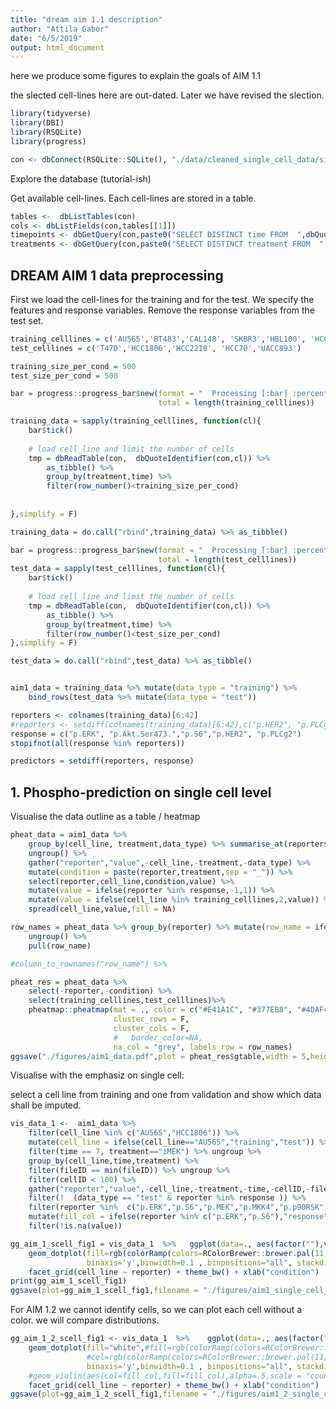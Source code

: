 ```yaml
---
title: "dream aim 1.1 description"
author: "Attila Gabor"
date: "6/5/2019"
output: html_document
---
```

here we produce some figures to explain the goals of AIM 1.1

the slected cell-lines here are out-dated. Later we have revised the slection.


```r
library(tidyverse)
library(DBI)
library(RSQLite)
library(progress)
```

```r
con <- dbConnect(RSQLite::SQLite(), "./data/cleaned_single_cell_data/single_cell_dream_cls.sqlite")
```

Explore the database (tutorial-ish)

Get available cell-lines. Each cell-lines are stored in a table. 
```r
tables <-  dbListTables(con)
cols <- dbListFields(con,tables[[1]])
timepoints <- dbGetQuery(con,paste0("SELECT DISTINCT time FROM  ",dbQuoteIdentifier(con,tables[[1]])))
treatments <- dbGetQuery(con,paste0("SELECT DISTINCT treatment FROM  ",dbQuoteIdentifier(con,tables[[1]])))
```


## DREAM AIM 1 data preprocessing
First we load the cell-lines for the training and for the test.
We specify the features and response variables. 
Remove the response variables from the test set.

```r
training_celllines = c('AU565','BT483','CAL148', 'SKBR3','HBL100', 'HCC2185','MCF10A')
test_celllines = c('T47D','HCC1806','HCC2218', 'HCC70','UACC893')

training_size_per_cond = 500
test_size_per_cond = 500

bar = progress::progress_bar$new(format = "  Processing [:bar] :percent eta: :eta",
								 total = length(training_celllines))

training_data = sapply(training_celllines, function(cl){
	bar$tick()
	
	# load cell_line and limit the number of cells
	tmp = dbReadTable(con,  dbQuoteIdentifier(con,cl)) %>% 
		as_tibble() %>%
		group_by(treatment,time) %>% 
		filter(row_number()<training_size_per_cond)
	
	
},simplify = F)

training_data = do.call("rbind",training_data) %>% as_tibble()

bar = progress::progress_bar$new(format = "  Processing [:bar] :percent eta: :eta",
								 total = length(test_celllines))
test_data = sapply(test_celllines, function(cl){
	bar$tick()
	
	# load cell_line and limit the number of cells
	tmp = dbReadTable(con,  dbQuoteIdentifier(con,cl)) %>% 
		as_tibble() %>%
		group_by(treatment,time) %>% 
		filter(row_number()<test_size_per_cond)
},simplify = F)	

test_data = do.call("rbind",test_data) %>% as_tibble()


aim1_data = training_data %>% mutate(data_type = "training") %>%
	bind_rows(test_data %>% mutate(data_type = "test"))

```



```r
reporters <- colnames(training_data)[6:42]
#reporters <- setdiff(colnames(training_data)[6:42],c("p.HER2", "p.PLCg2"))
response = c("p.ERK", "p.Akt.Ser473.","p.S6","p.HER2", "p.PLCg2")
stopifnot(all(response %in% reporters))

predictors = setdiff(reporters, response)
```

## 1. Phospho-prediction on single cell level

Visualise the data outline as a table / heatmap
```r
pheat_data = aim1_data %>% 
	group_by(cell_line, treatment,data_type) %>% summarise_at(reporters,~mean(.)) %>% 
	ungroup() %>%
	gather("reporter","value",-cell_line,-treatment,-data_type) %>%
	mutate(condition = paste(reporter,treatment,sep = "_")) %>%
	select(reporter,cell_line,condition,value) %>%
	mutate(value = ifelse(reporter %in% response,-1,1)) %>%
	mutate(value = ifelse(cell_line %in% training_celllines,2,value)) %>%
	spread(cell_line,value,fill = NA) 

row_names = pheat_data %>% group_by(reporter) %>% mutate(row_name = ifelse(row_number() == round(n()/2),reporter,"")) %>%
	ungroup() %>%
	pull(row_name)

#column_to_rownames("row_name") %>%

pheat_res = pheat_data %>%
	select(-reporter,-condition) %>% 
	select(training_celllines,test_celllines)%>%
	pheatmap::pheatmap(mat = ., color = c("#E41A1C", "#377EB8", "#4DAF4A") ,
					   cluster_rows = F,
					   cluster_cols = F,
					   #   border_color=NA,
					   na_col = "grey", labels_row = row_names)
ggsave("./figures/aim1_data.pdf",plot = pheat_res$gtable,width = 5,height = 7)

```
Visualise with the emphasiz on single cell:

select a cell line from training and one from validation and show which data shall be imputed. 

```r
vis_data_1 <-  aim1_data %>%
	filter(cell_line %in% c("AU565","HCC1806")) %>%
	mutate(cell_line = ifelse(cell_line=="AU565","training","test")) %>%
	filter(time == 7, treatment=="iMEK") %>% ungroup %>%
	group_by(cell_line,time,treatment) %>% 
	filter(fileID == min(fileID)) %>% ungroup %>%
	filter(cellID < 100) %>%
	gather("reporter","value",-cell_line,-treatment,-time,-cellID,-fileID,-data_type) %>%
	filter(!  (data_type == "test" & reporter %in% response )) %>%
	filter(reporter %in%  c("p.ERK","p.S6","p.MEK","p.MKK4","p.p90RSK","p.S6K")) %>%
	mutate(fill_col = ifelse(reporter %in% c("p.ERK","p.S6"),"response","predictor")) %>%
	filter(!is.na(value))

gg_aim_1_scell_fig1 = vis_data_1  %>%	ggplot(data=., aes(factor(""),value)) +
	geom_dotplot(fill=rgb(colorRamp(colors=RColorBrewer::brewer.pal(11,"Spectral"))(vis_data_1$cellID/max(vis_data_1$cellID)),maxColorValue = 256),
				 binaxis='y',binwidth=0.1 , binpositions="all", stackdir='center',dotsize = 8,) + guides(fill="none")+
	facet_grid(cell_line ~ reporter) + theme_bw() + xlab("condition")
print(gg_aim_1_scell_fig1)
ggsave(plot=gg_aim_1_scell_fig1,filename = "./figures/aim1_single_cell_details_dotplot_v1.pdf",height = 3,width = 6)
```

For AIM 1.2 we cannot identify cells, so we can plot each cell without a color. 
we will compare distributions.


```r
gg_aim_1_2_scell_fig1 <- vis_data_1  %>%	ggplot(data=., aes(factor(""),value)) +
	geom_dotplot(fill="white",#fill=rgb(colorRamp(colors=RColorBrewer::brewer.pal(11,"Spectral"))(vis_data_1$cellID/max(vis_data_1$cellID)),maxColorValue = 256),
				 #col=rgb(colorRamp(colors=RColorBrewer::brewer.pal(11,"Spectral"))(vis_data_1$cellID/max(vis_data_1$cellID)),maxColorValue = 256),
				 binaxis='y',binwidth=0.1 , binpositions="all", stackdir='center',dotsize = 5,) + guides(fill="none")+
	#geom_violin(aes(col=fill_col,fill=fill_col),alpha=.5,scale = "count",size=2) +
	facet_grid(cell_line ~ reporter) + theme_bw() + xlab("condition")
ggsave(plot=gg_aim_1_2_scell_fig1,filename = "./figures/aim1_2_single_cell_details_dotplot_v1.pdf",height = 3,width = 6)
```
